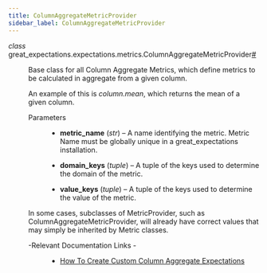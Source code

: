 ```yaml
---
title: ColumnAggregateMetricProvider
sidebar_label: ColumnAggregateMetricProvider
---
```



<section class="sphinx-api-doc" id="columnaggregatemetricprovider">

<dl class="py class">
<dt class="sig sig-object py" id="great_expectations.expectations.metrics.ColumnAggregateMetricProvider">
<em class="property"><span class="pre">class</span><span class="w"> </span></em><span class="sig-prename descclassname"><span class="pre">great_expectations.expectations.metrics.</span></span><span class="sig-name descname"><span class="pre">ColumnAggregateMetricProvider</span></span><a class="headerlink" href="#great_expectations.expectations.metrics.ColumnAggregateMetricProvider" title="Permalink to this definition">#</a>
</dt>

<dd>
<p>Base class for all Column Aggregate Metrics,
which define metrics to be calculated in aggregate from a given column.</p>
<p>An example of this is <cite>column.mean</cite>,
which returns the mean of a given column.</p>
<dl class="field-list simple">
<dt class="field-odd">Parameters
</dt>

<dd class="field-odd"><ul class="simple">
<li><p><strong>metric_name</strong> (<em>str</em>) – A name identifying the metric. Metric Name must be globally unique in
a great_expectations installation.</p></li>
<li><p><strong>domain_keys</strong> (<em>tuple</em>) – A tuple of the keys used to determine the domain of the metric.</p></li>
<li><p><strong>value_keys</strong> (<em>tuple</em>) – A tuple of the keys used to determine the value of the metric.</p></li>
</ul>
</dd>
</dl>
<p>In some cases, subclasses of MetricProvider, such as ColumnAggregateMetricProvider, will already
have correct values that may simply be inherited by Metric classes.</p>
<dl class="simple">
<dt>-Relevant Documentation Links
-
</dt>
<dd><ul class="simple">
<li><p><a class="reference external" href="https://docs.greatexpectations.io/docs/guides/expectations/creating_custom_expectations/how_to_create_custom_column_aggregate_expectations">How To Create Custom Column Aggregate Expectations</a></p></li>
</ul>
</dd>
</dl>
</dd></dl>
</section>